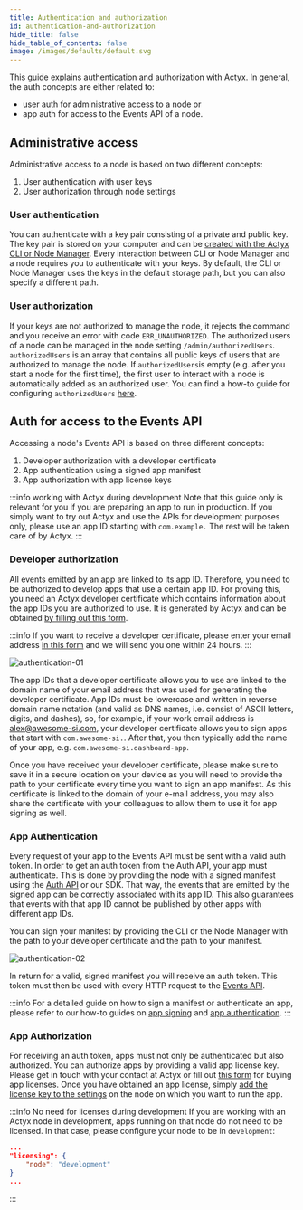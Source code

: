 ```yaml
---
title: Authentication and authorization
id: authentication-and-authorization
hide_title: false
hide_table_of_contents: false
image: /images/defaults/default.svg
---
```


This guide explains authentication and authorization with Actyx. In general, the auth concepts are either related to:

- user auth for administrative access to a node or
- app auth for access to the Events API of a node.

## Administrative access

Administrative access to a node is based on two different concepts:

1. User authentication with user keys
2. User authorization through node settings

### User authentication

You can authenticate with a key pair consisting of a private and public key.
The key pair is stored on your computer and can be [created with the Actyx CLI or Node Manager](../how-to/user-auth/set-up-user-keys.mdx).
Every interaction between CLI or Node Manager and a node requires you to authenticate with your keys.
By default, the CLI or Node Manager uses the keys in the default storage path, but you can also specify a different path.

### User authorization

If your keys are not authorized to manage the node, it rejects the command and you receive an error with code `ERR_UNAUTHORIZED`.
The authorized users of a node can be managed in the node setting `/admin/authorizedUsers`.
`authorizedUsers` is an array that contains all public keys of users that are authorized to manage the node.
If `authorizedUsers`is empty (e.g. after you start a node for the first time), the first user to interact with a node is automatically added as an authorized user.
You can find a how-to guide for configuring `authorizedUsers` [here](../how-to/user-auth/manage-authorized-users.mdx).

## Auth for access to the Events API

Accessing a node's Events API is based on three different concepts:

1. Developer authorization with a developer certificate
2. App authentication using a signed app manifest
3. App authorization with app license keys

:::info working with Actyx during development
Note that this guide only is relevant for you if you are preparing an app to run in production.
If you simply want to try out Actyx and use the APIs for development purposes only, please use an app ID starting with `com.example.`
The rest will be taken care of by Actyx.
:::

### Developer authorization

All events emitted by an app are linked to its app ID.
Therefore, you need to be authorized to develop apps that use a certain app ID.
For proving this, you need an Actyx developer certificate which contains information about the app IDs you are authorized to use.
It is generated by Actyx and can be obtained [by filling out this form](https://oliver454918.typeform.com/to/gqSIzIwm).

:::info
If you want to receive a developer certificate, please enter your email address [in this form](https://oliver454918.typeform.com/to/gqSIzIwm) and we will send you one within 24 hours.
:::

![authentication-01](/images/conceptual/auth/authentication-01.svg)

The app IDs that a developer certificate allows you to use are linked to the domain name of your email address that was used for generating the developer certificate.
App IDs must be lowercase and written in reverse domain name notation (and valid as DNS names, i.e. consist of ASCII letters, digits, and dashes), so, for example, if your work email address is alex@awesome-si.com, your developer certificate allows you to sign apps that start with `com.awesome-si.`.
After that, you then typically add the name of your app, e.g. `com.awesome-si.dashboard-app`.

Once you have received your developer certificate, please make sure to save it in a secure location on your device as you will need to provide the path to your certificate every time you want to sign an app manifest.
As this certificate is linked to the domain of your e-mail address, you may also share the certificate with your colleagues to allow them to use it for app signing as well.

### App Authentication

Every request of your app to the Events API must be sent with a valid auth token.
In order to get an auth token from the Auth API, your app must authenticate.
This is done by providing the node with a signed manifest using the [Auth API](../reference/auth-api.mdx) or our SDK.
That way, the events that are emitted by the signed app can be correctly associated with its app ID.
This also guarantees that events with that app ID cannot be published by other apps with different app IDs.

You can sign your manifest by providing the CLI or the Node Manager with the path to your developer certificate and the path to your manifest.

![authentication-02](/images/conceptual/auth/authentication-02.svg)

In return for a valid, signed manifest you will receive an auth token.
This token must then be used with every HTTP request to the [Events API](../reference/events-api.mdx).

:::info
For a detailed guide on how to sign a manifest or authenticate an app, please refer to our how-to guides on [app signing](../how-to/app-auth/sign-app-manifest.mdx) and [app authentication](../how-to/app-auth/authenticate-with-app-manifest.mdx).
:::

### App Authorization

For receiving an auth token, apps must not only be authenticated but also authorized.
You can authorize apps by providing a valid app license key.
Please get in touch with your contact at Actyx or fill out [this form](https://www.actyx.com/contact) for buying app licenses.
Once you have obtained an app license, simply [add the license key to the settings](../how-to/licensing/license-apps.mdx) on the node on which you want to run the app.

:::info No need for licenses during development
If you are working with an Actyx node in development, apps running on that node do not need to be licensed.
In that case, please configure your node to be in `development`:

```json title="Node settings example"
...
"licensing": {
    "node": "development"
}
...
```

:::
